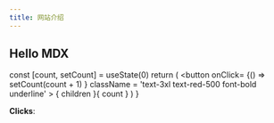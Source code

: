 ```yaml
---
title: 网站介绍
---
```


## Hello MDX
 

  const [count, setCount] = useState(0)
  return (
    <button onClick= {() => setCount(count + 1)
} className = 'text-3xl text-red-500 font-bold underline' >
  { children }{ count }
</button>
  )
}
 
<Counter>**Clicks**: </Counter>

